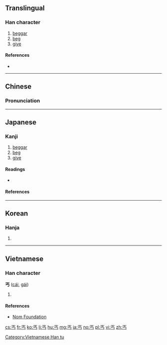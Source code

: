 {{also|丏}}
==Translingual==

===Han character===
{{Han char|rn=1|rad=一|as=03|sn=4|four=10207|canj=MYVS}}

# [[beggar]]
# [[beg]]
# [[give]]

====References====
* {{Han ref|kx=0077.030|dkj=00022|dj=0154.030|hdz=10010.060|uh=4E10|ud=19984|bh=A4A2|bd=42146}}

----

==Chinese==
{{zh-forms}}

===Pronunciation===
{{zh-pron
|m=gài
|c=koi3
|h=
|mn=
|w=
|mc=y
|oc=
|ma=|ma2=
|cat=n,v
}}

----

==Japanese==

===Kanji===
{{ja-kanji|grade=uc|rs=一03}}

# [[beggar]]
# [[beg]]
# [[give]]

====Readings====
* {{ja-readings|on=[[かい]] (kai), [[かつ]] (katsu)|kun=[[こう]] (kou)}}

====References====
{{ja-kref
|jis= 5022
|ku= 4802
|shift= 98A0, Unicode 4E10
|euc= D0A2
|freq= ''not ranked''
|nelson= 11
|newnelson= 11
|halpern= ''not listed''
|kld= ''not listed''
|tuttle= 2m2.3
}}

----

==Korean==

===Hanja===
{{ko-hanja|hangeul=[[갈]], [[개]]|rv=gal, gae|mr=kal, kae}}

# {{defn|lang=ko|sort=一03}}

----

==Vietnamese==

===Han character===
'''丐''' ([[cái]], [[gái]])

# {{defn|vi}}

====References====
*[http://nomfoundation.org/common/nom_details.php?codepoint=4e10 Nom Foundation]

[[Category:Vietnamese Han tu]]

[[cs:丐]]
[[fr:丐]]
[[ko:丐]]
[[li:丐]]
[[hu:丐]]
[[mg:丐]]
[[ja:丐]]
[[no:丐]]
[[pl:丐]]
[[vi:丐]]
[[zh:丐]]